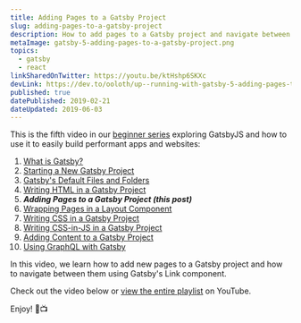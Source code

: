 ```yaml
---
title: Adding Pages to a Gatsby Project
slug: adding-pages-to-a-gatsby-project
description: How to add pages to a Gatsby project and navigate between them.
metaImage: gatsby-5-adding-pages-to-a-gatsby-project.png
topics:
  - gatsby
  - react
linkSharedOnTwitter: https://youtu.be/ktHshp6SKXc
devLink: https://dev.to/ooloth/up--running-with-gatsby-5-adding-pages-to-a-gatsby-project-50p3
published: true
datePublished: 2019-02-21
dateUpdated: 2019-06-03
---
```



This is the fifth video in our [beginner series](https://www.youtube.com/watch?v=jAa1wh5ATm0&list=PLHBEcHVSROXQQhXpNhmiVKKcw72Cc0V-U) exploring GatsbyJS and how to use it to easily build performant apps and websites:

1. [What is Gatsby?](https://www.michaeluloth.com/what-is-gatsby)
2. [Starting a New Gatsby Project](https://www.michaeluloth.com/starting-a-new-gatsby-project)
3. [Gatsby's Default Files and Folders](https://www.michaeluloth.com/gatsbys-default-files-and-folders)
4. [Writing HTML in a Gatsby Project](https://www.michaeluloth.com/writing-html-in-a-gatsby-project)
5. **_Adding Pages to a Gatsby Project (this post)_**
6. [Wrapping Pages in a Layout Component](https://www.michaeluloth.com/wrapping-pages-in-a-layout-component)
7. [Writing CSS in a Gatsby Project](https://www.michaeluloth.com/writing-css-in-a-gatsby-project)
8. [Writing CSS-in-JS in a Gatsby Project](https://www.michaeluloth.com/writing-css-in-js-in-a-gatsby-project)
9. [Adding Content to a Gatsby Project](https://www.michaeluloth.com/adding-content-to-a-gatsby-project)
10. [Using GraphQL with Gatsby](https://www.michaeluloth.com/using-graphql-with-gatsby/)

In this video, we learn how to add new pages to a Gatsby project and how to navigate between them using Gatsby's Link component.

Check out the video below or [view the entire playlist](https://www.youtube.com/watch?v=jAa1wh5ATm0&list=PLHBEcHVSROXQQhXpNhmiVKKcw72Cc0V-U) on YouTube.

Enjoy! 🎉📺

<VideoEmbed embedURL="https://www.youtube.com/embed/ktHshp6SKXc" />
